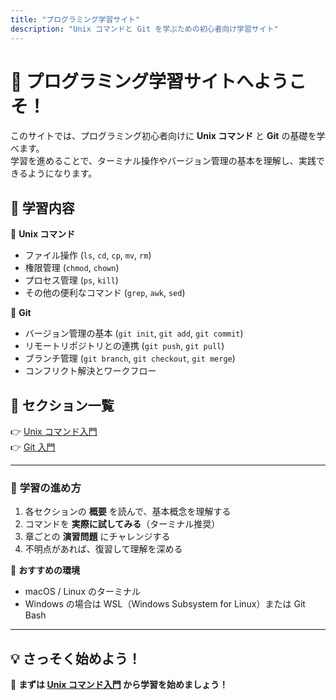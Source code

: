 ```yaml
---
title: "プログラミング学習サイト"
description: "Unix コマンドと Git を学ぶための初心者向け学習サイト"
---
```


# 🌟 プログラミング学習サイトへようこそ！

このサイトでは、プログラミング初心者向けに **Unix コマンド** と **Git** の基礎を学べます。  
学習を進めることで、ターミナル操作やバージョン管理の基本を理解し、実践できるようになります。

## 🚀 学習内容
🔹 **Unix コマンド**  
- ファイル操作 (`ls`, `cd`, `cp`, `mv`, `rm`)
- 権限管理 (`chmod`, `chown`)
- プロセス管理 (`ps`, `kill`)
- その他の便利なコマンド (`grep`, `awk`, `sed`)

🔹 **Git**
- バージョン管理の基本 (`git init`, `git add`, `git commit`)
- リモートリポジトリとの連携 (`git push`, `git pull`)
- ブランチ管理 (`git branch`, `git checkout`, `git merge`)
- コンフリクト解決とワークフロー

## 📖 セクション一覧
👉 [Unix コマンド入門](./unix/)  
👉 [Git 入門](./git/)  

---

### 🎯 **学習の進め方**
1. 各セクションの **概要** を読んで、基本概念を理解する
2. コマンドを **実際に試してみる**（ターミナル推奨）
3. 章ごとの **演習問題** にチャレンジする
4. 不明点があれば、復習して理解を深める

📌 **おすすめの環境**
- macOS / Linux のターミナル
- Windows の場合は WSL（Windows Subsystem for Linux）または Git Bash

---

## 💡 **さっそく始めよう！**
🎯 **まずは [Unix コマンド入門](./unix/) から学習を始めましょう！**
